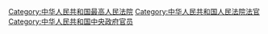 [[Category:中华人民共和国最高人民法院|Category:中华人民共和国最高人民法院]]
[[Category:中华人民共和国人民法院法官|Category:中华人民共和国人民法院法官]]
[[Category:中华人民共和国中央政府官员|Category:中华人民共和国中央政府官员]]